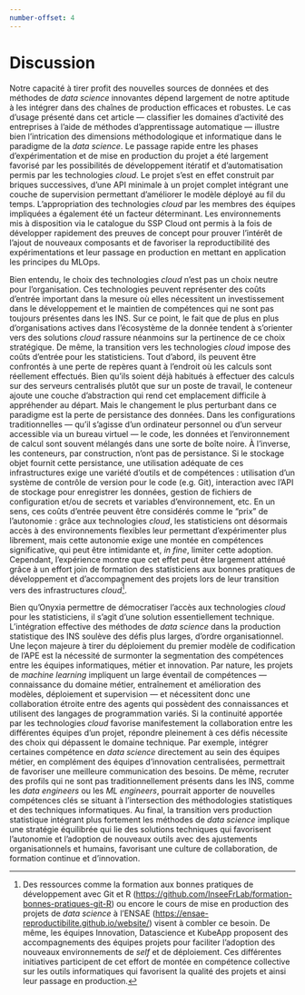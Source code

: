 ```yaml
---
number-offset: 4
---
```


# Discussion

Notre capacité à tirer profit des nouvelles sources de données et des méthodes de *data science* innovantes dépend largement de notre aptitude à les intégrer dans des chaînes de production efficaces et robustes. Le cas d'usage présenté dans cet article — classifier les domaines d'activité des entreprises à l'aide de méthodes d'apprentissage automatique — illustre bien l'intrication des dimensions méthodologique et informatique dans le paradigme de la *data science*. Le passage rapide entre les phases d'expérimentation et de mise en production du projet a été largement favorisé par les possibilités de développement itératif et d'automatisation permis par les technologies *cloud*. Le projet s'est en effet construit par briques successives, d'une API minimale à un projet complet intégrant une couche de supervision permettant d'améliorer le modèle déployé au fil du temps. L'appropriation des technologies *cloud* par les membres des équipes impliquées a également été un facteur déterminant. Les environnements mis à disposition via le catalogue du SSP Cloud ont permis à la fois de développer rapidement des preuves de concept pour prouver l'intérêt de l'ajout de nouveaux composants et de favoriser la reproductibilité des expérimentations et leur passage en production en mettant en application les principes du MLOps.

Bien entendu, le choix des technologies *cloud* n'est pas un choix neutre pour l'organisation. Ces technologies peuvent représenter des coûts d'entrée important dans la mesure où elles nécessitent un investissement dans le développement et le maintien de compétences qui ne sont pas toujours présentes dans les INS. Sur ce point, le fait que de plus en plus d'organisations actives dans l'écosystème de la donnée tendent à s'orienter vers des solutions *cloud* rassure néanmoins sur la pertinence de ce choix stratégique. De même, la transition vers les technologies *cloud* impose des coûts d'entrée pour les statisticiens. Tout d'abord, ils peuvent être confrontés à une perte de repères quant à l'endroit où les calculs sont réellement effectués. Bien qu'ils soient déjà habitués à effectuer des calculs sur des serveurs centralisés plutôt que sur un poste de travail, le conteneur ajoute une couche d'abstraction qui rend cet emplacement difficile à appréhender au départ. Mais le changement le plus perturbant dans ce paradigme est la perte de persistance des données. Dans les configurations traditionnelles — qu'il s'agisse d'un ordinateur personnel ou d'un serveur accessible via un bureau virtuel — le code, les données et l'environnement de calcul sont souvent mélangés dans une sorte de boîte noire. À l'inverse, les conteneurs, par construction, n'ont pas de persistance. Si le stockage objet fournit cette persistance, une utilisation adéquate de ces infrastructures exige une variété d'outils et de compétences : utilisation d'un système de contrôle de version pour le code (e.g. Git), interaction avec l'API de stockage pour enregistrer les données, gestion de fichiers de configuration et/ou de secrets et variables d'environnement, etc. En un sens, ces coûts d'entrée peuvent être considérés comme le "prix" de l'autonomie : grâce aux technologies *cloud*, les statisticiens ont désormais accès à des environnements flexibles leur permettant d’expérimenter plus librement, mais cette autonomie exige une montée en compétences significative, qui peut être intimidante et, *in fine*, limiter cette adoption. Cependant, l'expérience montre que cet effet peut être largement atténué grâce à un effort join de formation des statisticiens aux bonnes pratiques de développement et d’accompagnement des projets lors de leur transition vers des infrastructures *cloud*[^formations].

[^formations]: Des ressources comme la formation aux bonnes pratiques de développement avec Git et R ([https://github.com/InseeFrLab/formation-bonnes-pratiques-git-R]()) ou encore le cours de mise en production des projets de *data science* à l'ENSAE ([https://ensae-reproductibilite.github.io/website/]()) visent à combler ce besoin. De même, les équipes Innovation, Datascience et KubeApp proposent des accompagnements des équipes projets pour faciliter l'adoption des nouveaux environnements de *self* et de déploiement. Ces différentes initiatives participent de cet effort de montée en compétence collective sur les outils informatiques qui favorisent la qualité des projets et ainsi leur passage en production.

Bien qu'Onyxia permettre de démocratiser l'accès aux technologies *cloud* pour les statisticiens, il s'agit d'une solution essentiellement technique. L'intégration effective des méthodes de *data science* dans la production statistique des INS soulève des défis plus larges, d'ordre organisationnel. Une leçon majeure à tirer du déploiement du premier modèle de codification de l'APE est la nécessité de surmonter la segmentation des compétences entre les équipes informatiques, métier et innovation. Par nature, les projets de *machine learning* impliquent un large éventail de compétences — connaissance du domaine métier, entraînement et amélioration des modèles, déploiement et supervision — et nécessitent donc une collaboration étroite entre des agents qui possèdent des connaissances et utilisent des langages de programmation variés. Si la continuité apportée par les technologies *cloud* favorise manifestement la collaboration entre les différentes équipes d'un projet, répondre pleinement à ces défis nécessite des choix qui dépassent le domaine technique. Par exemple, intégrer certaines compétence en *data science* directement au sein des équipes métier, en complément des équipes d'innovation centralisées, permettrait de favoriser une meilleure communication des besoins. De même, recruter des profils qui ne sont pas traditionnellement présents dans les INS, comme les *data engineers* ou les *ML engineers*, pourrait apporter de nouvelles compétences clés se situant à l'intersection des méthodologies statistiques et des techniques informatiques. Au final, la transition vers production statistique intégrant plus fortement les méthodes de *data science* implique une stratégie équilibrée qui lie des solutions techniques qui favorisent l'autonomie et l'adoption de nouveaux outils avec des ajustements organisationnels et humains, favorisant une culture de collaboration, de formation continue et d’innovation.
